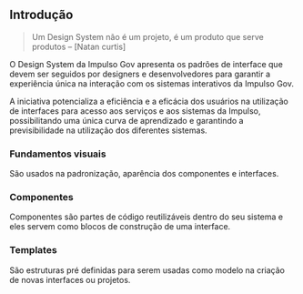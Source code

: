 
<Meta title="DOCS/Introdução" />

## Introdução

> Um Design System não é um projeto, é um produto que serve produtos
> – [Natan curtis]

O Design System da Impulso Gov apresenta os padrões de interface que devem ser seguidos por designers e desenvolvedores para garantir a experiência única na interação com os sistemas interativos da Impulso Gov.

A iniciativa potencializa a eficiência e a eficácia dos usuários na utilização de interfaces para acesso aos serviços e aos sistemas da Impulso, possibilitando uma única curva de aprendizado e garantindo a previsibilidade na utilização dos diferentes sistemas.

### Fundamentos visuais

São usados na padronização, aparência dos componentes e interfaces.

### Componentes

Componentes são partes de código reutilizáveis dentro do seu sistema e eles servem como blocos de construção de uma interface.

### Templates

São estruturas pré definidas para serem usadas como modelo na criação de novas interfaces ou projetos.

